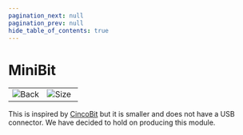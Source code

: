 ```yaml
---
pagination_next: null
pagination_prev: null
hide_table_of_contents: true
---
```



# MiniBit

<table>
<td width='50%'>
    <img alt="Back" src="/img/catalog/minibit-1.png" />
</td>
<td width='50%'>
    <img alt="Size" src="/img/catalog/minibit-2.png" />
</td>
</table>

This is inspired by [CincoBit](../../products/mccincobit-e) but it is smaller and does not have a USB connector. We have decided to hold on producing this module.

